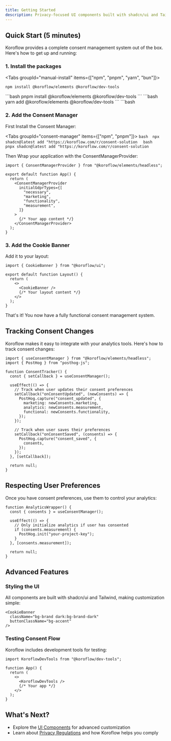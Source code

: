 ```yaml
---
title: Getting Started
description: Privacy-focused UI components built with shadcn/ui and Tailwind CSS that integrate seamlessly with Koroflow' core functionality.
---
```


## Quick Start (5 minutes)

Koroflow provides a complete consent management system out of the box. Here's how to get up and running:

### 1. Install the packages

<Tabs groupId="manual-install" items={["npm", "pnpm", "yarn", "bun"]}>
  <Tab value="npm">
  ```bash 
  npm install @koroflow/elements @koroflow/dev-tools
  ```
  </Tab>
  <Tab value="pnpm">
  ```bash 
  pnpm install @koroflow/elements @koroflow/dev-tools
  ```
  </Tab>
  <Tab value="yarn">
  ```bash
   yarn add @koroflow/elements @koroflow/dev-tools
   ```
   </Tab>
  <Tab value="bun">
  ```bash
   <bun add @koroflow/elements @koroflow/dev-tools 
   ```
   </Tab>
</Tabs>

### 2. Add the Consent Manager

First Install the Consent Manager:

<Tabs groupId="consent-manager" items={["npm", "pnpm"]}>
  <Tab value="npm">
    ```bash 
    npx shadcn@latest add "https://koroflow.com/r/consent-solution 
    ```
  </Tab>
  <Tab value="pnpm">
    ```bash 
    pnpx shadcn@latest add "https://koroflow.com/r/consent-solution
    ```
  </Tab>
</Tabs>

Then Wrap your application with the ConsentManagerProvider:

```tsx
import { ConsentManagerProvider } from "@koroflow/elements/headless";

export default function App() {
  return (
    <ConsentManagerProvider
      initialGdprTypes={[
        "necessary",
        "marketing",
        "functionality",
        "measurement",
      ]}
    >
      {/* Your app content */}
    </ConsentManagerProvider>
  );
}
```

### 3. Add the Cookie Banner

Add it to your layout:

```tsx
import { CookieBanner } from "@koroflow/ui";

export default function Layout() {
  return (
    <>
      <CookieBanner />
      {/* Your layout content */}
    </>
  );
}
```

That's it! You now have a fully functional consent management system.

## Tracking Consent Changes

Koroflow makes it easy to integrate with your analytics tools. Here's how to track consent changes:

```tsx
import { useConsentManager } from "@koroflow/elements/headless";
import { PostHog } from "posthog-js";

function ConsentTracker() {
  const { setCallback } = useConsentManager();

  useEffect(() => {
    // Track when user updates their consent preferences
    setCallback("onConsentUpdated", (newConsents) => {
      PostHog.capture("consent_updated", {
        marketing: newConsents.marketing,
        analytics: newConsents.measurement,
        functional: newConsents.functionality,
      });
    });

    // Track when user saves their preferences
    setCallback("onConsentSaved", (consents) => {
      PostHog.capture("consent_saved", {
        consents,
      });
    });
  }, [setCallback]);

  return null;
}
```

## Respecting User Preferences

Once you have consent preferences, use them to control your analytics:

```tsx
function AnalyticsWrapper() {
  const { consents } = useConsentManager();

  useEffect(() => {
    // Only initialize analytics if user has consented
    if (consents.measurement) {
      PostHog.init("your-project-key");
    }
  }, [consents.measurement]);

  return null;
}
```

## Advanced Features

### Styling the UI

All components are built with shadcn/ui and Tailwind, making customization simple:

```tsx
<CookieBanner
  className="bg-brand dark:bg-brand-dark"
  buttonClassName="bg-accent"
/>
```

### Testing Consent Flow

Koroflow includes development tools for testing:

```tsx
import KoroflowDevTools from "@koroflow/dev-tools";

function App() {
  return (
    <>
      <KoroflowDevTools />
      {/* Your app */}
    </>
  );
}
```

## What's Next?

- Explore the [UI Components](/docs/components) for advanced customization
- Learn about [Privacy Regulations](/docs/regulations) and how Koroflow helps you comply
